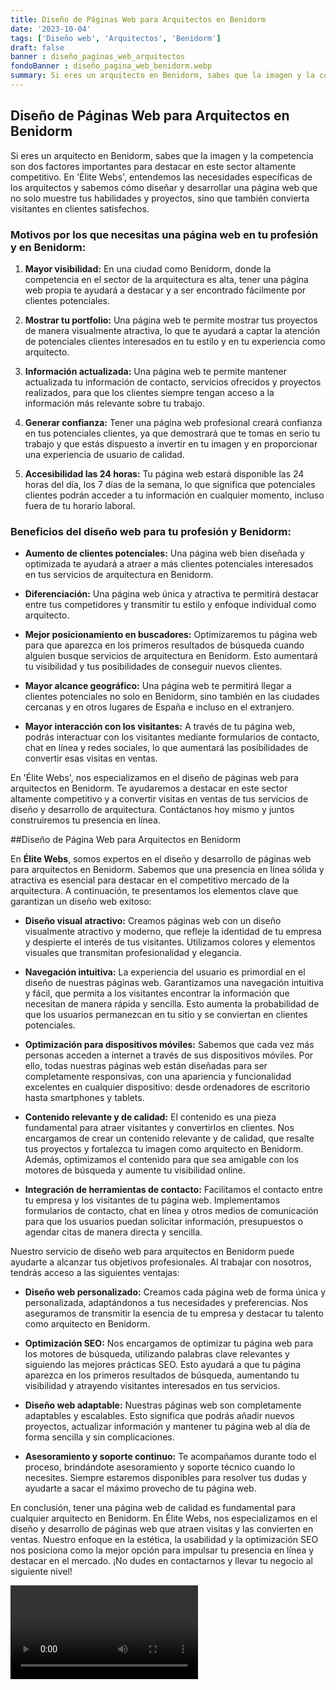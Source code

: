 ```yaml
---
title: Diseño de Páginas Web para Arquitectos en Benidorm
date: '2023-10-04'
tags: ['Diseño web', 'Arquitectos', 'Benidorm']
draft: false
banner : diseño_paginas_web_arquitectos
fondoBanner : diseño_pagina_web_benidorm.webp
summary: Si eres un arquitecto en Benidorm, sabes que la imagen y la competencia son dos factores importantes para destacar en este sector altamente competitivo. En 'Élite Webs', entendemos las necesidades específicas de los arquitectos y sabemos cómo diseñar y desarrollar una página web que no solo muestre tus habilidades y proyectos, sino que también convierta visitantes en clientes satisfechos.
---
```


## Diseño de Páginas Web para Arquitectos en Benidorm

Si eres un arquitecto en Benidorm, sabes que la imagen y la competencia son dos factores importantes para destacar en este sector altamente competitivo. En 'Élite Webs', entendemos las necesidades específicas de los arquitectos y sabemos cómo diseñar y desarrollar una página web que no solo muestre tus habilidades y proyectos, sino que también convierta visitantes en clientes satisfechos.

### Motivos por los que necesitas una página web en tu profesión y en Benidorm:

1. **Mayor visibilidad:** En una ciudad como Benidorm, donde la competencia en el sector de la arquitectura es alta, tener una página web propia te ayudará a destacar y a ser encontrado fácilmente por clientes potenciales.

2. **Mostrar tu portfolio:** Una página web te permite mostrar tus proyectos de manera visualmente atractiva, lo que te ayudará a captar la atención de potenciales clientes interesados en tu estilo y en tu experiencia como arquitecto.

3. **Información actualizada:** Una página web te permite mantener actualizada tu información de contacto, servicios ofrecidos y proyectos realizados, para que los clientes siempre tengan acceso a la información más relevante sobre tu trabajo.

4. **Generar confianza:** Tener una página web profesional creará confianza en tus potenciales clientes, ya que demostrará que te tomas en serio tu trabajo y que estás dispuesto a invertir en tu imagen y en proporcionar una experiencia de usuario de calidad.

5. **Accesibilidad las 24 horas:** Tu página web estará disponible las 24 horas del día, los 7 días de la semana, lo que significa que potenciales clientes podrán acceder a tu información en cualquier momento, incluso fuera de tu horario laboral.

### Beneficios del diseño web para tu profesión y Benidorm:

- **Aumento de clientes potenciales:** Una página web bien diseñada y optimizada te ayudará a atraer a más clientes potenciales interesados en tus servicios de arquitectura en Benidorm.

- **Diferenciación:** Una página web única y atractiva te permitirá destacar entre tus competidores y transmitir tu estilo y enfoque individual como arquitecto.

- **Mejor posicionamiento en buscadores:** Optimizaremos tu página web para que aparezca en los primeros resultados de búsqueda cuando alguien busque servicios de arquitectura en Benidorm. Esto aumentará tu visibilidad y tus posibilidades de conseguir nuevos clientes.

- **Mayor alcance geográfico:** Una página web te permitirá llegar a clientes potenciales no solo en Benidorm, sino también en las ciudades cercanas y en otros lugares de España e incluso en el extranjero.

- **Mayor interacción con los visitantes:** A través de tu página web, podrás interactuar con los visitantes mediante formularios de contacto, chat en línea y redes sociales, lo que aumentará las posibilidades de convertir esas visitas en ventas.

En 'Élite Webs', nos especializamos en el diseño de páginas web para arquitectos en Benidorm. Te ayudaremos a destacar en este sector altamente competitivo y a convertir visitas en ventas de tus servicios de diseño y desarrollo de arquitectura. Contáctanos hoy mismo y juntos construiremos tu presencia en línea.

<GifSeo />

<Cta />

##Diseño de Página Web para Arquitectos en Benidorm

En **Élite Webs**, somos expertos en el diseño y desarrollo de páginas web para arquitectos en Benidorm. Sabemos que una presencia en línea sólida y atractiva es esencial para destacar en el competitivo mercado de la arquitectura. A continuación, te presentamos los elementos clave que garantizan un diseño web exitoso:

- **Diseño visual atractivo:** Creamos páginas web con un diseño visualmente atractivo y moderno, que refleje la identidad de tu empresa y despierte el interés de tus visitantes. Utilizamos colores y elementos visuales que transmitan profesionalidad y elegancia.

- **Navegación intuitiva:** La experiencia del usuario es primordial en el diseño de nuestras páginas web. Garantizamos una navegación intuitiva y fácil, que permita a los visitantes encontrar la información que necesitan de manera rápida y sencilla. Esto aumenta la probabilidad de que los usuarios permanezcan en tu sitio y se conviertan en clientes potenciales.

- **Optimización para dispositivos móviles:** Sabemos que cada vez más personas acceden a internet a través de sus dispositivos móviles. Por ello, todas nuestras páginas web están diseñadas para ser completamente responsivas, con una apariencia y funcionalidad excelentes en cualquier dispositivo: desde ordenadores de escritorio hasta smartphones y tablets.

- **Contenido relevante y de calidad:** El contenido es una pieza fundamental para atraer visitantes y convertirlos en clientes. Nos encargamos de crear un contenido relevante y de calidad, que resalte tus proyectos y fortalezca tu imagen como arquitecto en Benidorm. Además, optimizamos el contenido para que sea amigable con los motores de búsqueda y aumente tu visibilidad online.

- **Integración de herramientas de contacto:** Facilitamos el contacto entre tu empresa y los visitantes de tu página web. Implementamos formularios de contacto, chat en línea y otros medios de comunicación para que los usuarios puedan solicitar información, presupuestos o agendar citas de manera directa y sencilla.

Nuestro servicio de diseño web para arquitectos en Benidorm puede ayudarte a alcanzar tus objetivos profesionales. Al trabajar con nosotros, tendrás acceso a las siguientes ventajas:

- **Diseño web personalizado:** Creamos cada página web de forma única y personalizada, adaptándonos a tus necesidades y preferencias. Nos aseguramos de transmitir la esencia de tu empresa y destacar tu talento como arquitecto en Benidorm.

- **Optimización SEO:** Nos encargamos de optimizar tu página web para los motores de búsqueda, utilizando palabras clave relevantes y siguiendo las mejores prácticas SEO. Esto ayudará a que tu página aparezca en los primeros resultados de búsqueda, aumentando tu visibilidad y atrayendo visitantes interesados en tus servicios.

- **Diseño web adaptable:** Nuestras páginas web son completamente adaptables y escalables. Esto significa que podrás añadir nuevos proyectos, actualizar información y mantener tu página web al día de forma sencilla y sin complicaciones.

- **Asesoramiento y soporte continuo:** Te acompañamos durante todo el proceso, brindándote asesoramiento y soporte técnico cuando lo necesites. Siempre estaremos disponibles para resolver tus dudas y ayudarte a sacar el máximo provecho de tu página web.

En conclusión, tener una página web de calidad es fundamental para cualquier arquitecto en Benidorm. En Élite Webs, nos especializamos en el diseño y desarrollo de páginas web que atraen visitas y las convierten en ventas. Nuestro enfoque en la estética, la usabilidad y la optimización SEO nos posiciona como la mejor opción para impulsar tu presencia en línea y destacar en el mercado. ¡No dudes en contactarnos y llevar tu negocio al siguiente nivel!

<Video />

<CtaBot job='Arquitectos' city='Benidorm'/>

<Gmaps query='Benidorm+españa+maps' />